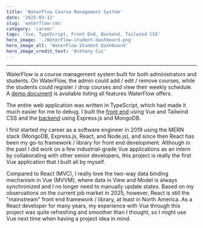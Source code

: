 ```yaml
---
title: 'WaterFlow Course Management System'
date: '2025-03-12'
slug: 'waterflow-cms'
category: 'career'
tags: 'Vue, TypeScript, Front End, Backend, Tailwind CSS'
hero_image: './WaterFlow-student-dashboard.png'
hero_image_alt: 'WaterFlow Student Dashboard'
hero_image_credit_text: 'Anthony Cui'
---
```


---
WaterFlow is a course management system built for both administrators and students.
On WaterFlow, the admin could add / edit / remove courses, while the students could register / drop courses and view their weekly schedule.
A [demo document](https://drive.google.com/file/d/1hU_-Tr8EW4x9a8j0K3mzBArzwQrsKd27/view?usp=drive_link) is available listing all features WaterFlow offers.

The entire web application was written in TypeScript, which had made it much easier for me to debug.
I built the [front end](https://github.com/Yuanlong-Tony-Cui/WaterFlow-Front-End) using Vue and Tailwind CSS and the [backend](https://github.com/Yuanlong-Tony-Cui/WaterFlow-Backend) using Express.js and MongoDB.

I first started my career as a software engineer in 2019 using the MERN stack (MongoDB, Express.js, React, and Node.js),
and since then React has been my go-to framework / library for front end development.
Although in the past I did work on a few industrial-grade Vue applications as an intern by collaborating with other senior developers,
this project is really the first Vue application that I built all by myself.

Compared to React (MVC), I really love the two-way data binding mechanism in Vue (MVVM), where data in View and Model is always synchronized and I no longer need to manually update states.
Based on my observations on the current job market in 2025, however, React is still the "mainstream" front end framework / library, at least in North America.
As a React developer for many years, my experience with Vue through this project was quite refreshing and smoother than I thought, so I might use Vue next time when having a project idea in mind.

